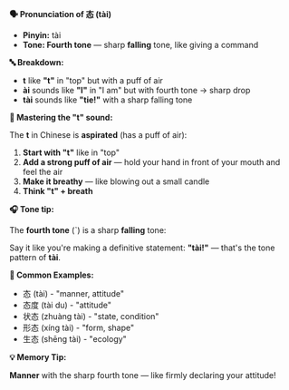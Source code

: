 **🗣️ Pronunciation of 态 (tài)**

- **Pinyin:** tài
- **Tone: Fourth tone** — sharp **falling** tone, like giving a command

**🔤 Breakdown:**

- **t** like **"t"** in "top" but with a puff of air
- **ài** sounds like **"I"** in "I am" but with fourth tone → sharp drop
- **tài** sounds like **"tie!"** with a sharp falling tone

**🎯 Mastering the "t" sound:**

The **t** in Chinese is **aspirated** (has a puff of air):

1. **Start with "t"** like in "top"
2. **Add a strong puff of air** — hold your hand in front of your mouth and feel the air
3. **Make it breathy** — like blowing out a small candle
4. **Think "t" + breath**

**🎧 Tone tip:**

The **fourth tone** (ˋ) is a sharp **falling** tone:

Say it like you're making a definitive statement: **"tài!"** — that's the tone pattern of **tài**.

**📝 Common Examples:**

- 态 (tài) - "manner, attitude"
- 态度 (tài du) - "attitude"
- 状态 (zhuàng tài) - "state, condition"
- 形态 (xíng tài) - "form, shape"
- 生态 (shēng tài) - "ecology"

**💡 Memory Tip:**

**Manner** with the sharp fourth tone — like firmly declaring your attitude!

